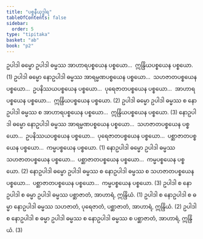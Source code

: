 ```yaml
---
title: "ပစ္စနီယုဒ္ဓါရ"
tableOfContents: false
sidebar:
  order: 5
type: "tipitaka"
basket: "ab"
book: "p2"
---
```



<DynamicBreadcrumb />

<Division number="411" book="p2" e="ch" v="38" p="535">

<Paragraph number="3361" book="p2">
ဥပါဒါ ဓမ္မော ဥပါဒါ ဓမ္မဿ အာဟာရပစ္စယေန ပစ္စယော…  ဣန္ဒြိယပစ္စယေန ပစ္စယော. (1)
</Paragraph>

<Paragraph number="3362" book="p2">
ဥပါဒါ ဓမ္မော နောဥပါဒါ ဓမ္မဿ အာရမ္မဏပစ္စယေန ပစ္စယော…  သဟဇာတပစ္စယေန ပစ္စယော…  ဥပနိဿယပစ္စယေန ပစ္စယော…  ပုရေဇာတပစ္စယေန ပစ္စယော…  အာဟာရပစ္စယေန ပစ္စယော…  ဣန္ဒြိယပစ္စယေန ပစ္စယော. (2)
</Paragraph>

<Paragraph number="3363" book="p2">
ဥပါဒါ ဓမ္မော ဥပါဒါ ဓမ္မဿ စ နောဥပါဒါ ဓမ္မဿ စ အာဟာရပစ္စယေန ပစ္စယော…  ဣန္ဒြိယပစ္စယေန ပစ္စယော. (3)
</Paragraph>

</Division>
<Division number="412" book="p2" e="ch" v="38" p="535">

<Paragraph number="3364" book="p2">
နောဥပါဒါ ဓမ္မော နောဥပါဒါ ဓမ္မဿ အာရမ္မဏပစ္စယေန ပစ္စယော…  သဟဇာတပစ္စယေန ပစ္စယော…  ဥပနိဿယပစ္စယေန ပစ္စယော…  ပုရေဇာတပစ္စယေန ပစ္စယော…  ပစ္ဆာဇာတပစ္စယေန ပစ္စယော…  ကမ္မပစ္စယေန ပစ္စယော. (1)
</Paragraph>

<Paragraph number="3365" book="p2">
နောဥပါဒါ ဓမ္မော ဥပါဒါ ဓမ္မဿ သဟဇာတပစ္စယေန ပစ္စယော…  ပစ္ဆာဇာတပစ္စယေန ပစ္စယော…  ကမ္မပစ္စယေန ပစ္စယော. (2)
</Paragraph>

<Paragraph number="3366" book="p2">
နောဥပါဒါ ဓမ္မော ဥပါဒါ ဓမ္မဿ စ နောဥပါဒါ ဓမ္မဿ စ သဟဇာတပစ္စယေန ပစ္စယော…  ပစ္ဆာဇာတပစ္စယေန ပစ္စယော…  ကမ္မပစ္စယေန ပစ္စယော. (3)
</Paragraph>

<Paragraph number="3367" book="p2">
ဥပါဒါ စ နောဥပါဒါ စ ဓမ္မာ ဥပါဒါ ဓမ္မဿ ပစ္ဆာဇာတံ, အာဟာရံ, ဣန္ဒြိယံ. (1)
</Paragraph>

<Paragraph number="3368" book="p2">
ဥပါဒါ စ နောဥပါဒါ စ ဓမ္မာ နောဥပါဒါ ဓမ္မဿ သဟဇာတံ, ပုရေဇာတံ, ပစ္ဆာဇာတံ, အာဟာရံ, ဣန္ဒြိယံ. (2)
</Paragraph>

<Paragraph number="3369" book="p2">
ဥပါဒါ စ နောဥပါဒါ စ ဓမ္မာ ဥပါဒါ ဓမ္မဿ စ နောဥပါဒါ ဓမ္မဿ စ ပစ္ဆာဇာတံ, အာဟာရံ, ဣန္ဒြိယံ. (3)
</Paragraph>
</Division>
